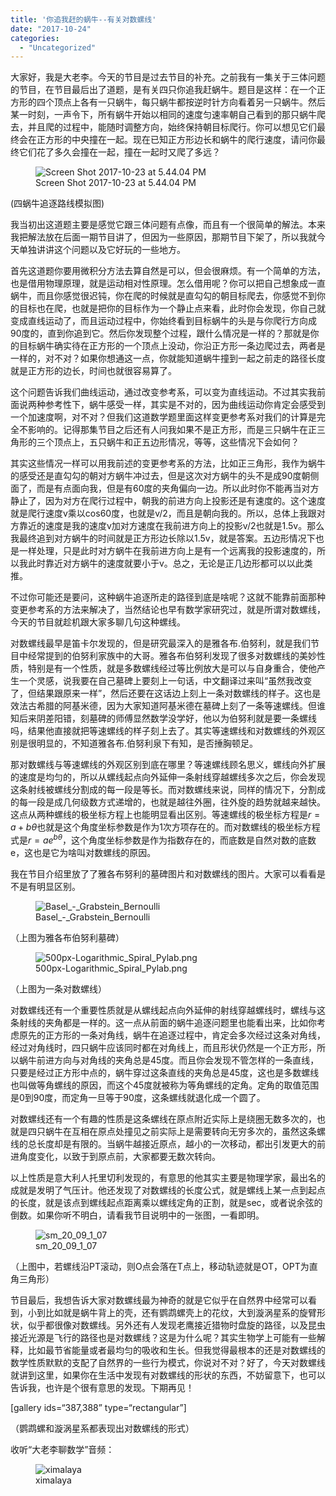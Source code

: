 ```yaml
---
title: '你追我赶的蜗牛--有关对数螺线'
date: "2017-10-24"
categories:
  - "Uncategorized"
---
```


大家好，我是大老李。今天的节目是过去节目的补充。之前我有一集关于三体问题的节目，在节目最后出了道题，是有关四只你追我赶蜗牛。题目是这样：在一个正方形的四个顶点上各有一只蜗牛，每只蜗牛都按逆时针方向看着另一只蜗牛。然后某一时刻，一声令下，所有蜗牛开始以相同的速度匀速率朝自己看到的那只蜗牛爬去，并且爬的过程中，能随时调整方向，始终保持朝目标爬行。你可以想见它们最终会在正方形的中央撞在一起。现在已知正方形边长和蜗牛的爬行速度，请问你最终它们花了多久会撞在一起，撞在一起时又爬了多远？

![Screen Shot 2017-10-23 at 5.44.04 PM](https://dalaoliblog.wordpress.com/wp-content/uploads/2017/10/screen-shot-2017-10-23-at-5-44-04-pm.png)

(四蜗牛追逐路线模拟图)

我当初出这道题主要是感觉它跟三体问题有点像，而且有一个很简单的解法。本来我把解法放在后面一期节目讲了，但因为一些原因，那期节目下架了，所以我就今天单独讲讲这个问题以及它好玩的一些地方。

首先这道题你要用微积分方法去算自然是可以，但会很麻烦。有一个简单的方法，也是借用物理原理，就是运动相对性原理。怎么借用呢？你可以把自己想象成一直蜗牛，而且你感觉很迟钝，你在爬的时候就是直勾勾的朝目标爬去，你感觉不到你的目标也在爬，也就是把你的目标作为一个静止点来看，此时你会发现，你自己就变成直线运动了，而且运动过程中，你始终看到目标蜗牛的头是与你爬行方向成90度的，直到你追到它。然后你发现整个过程，跟什么情况是一样的？那就是你的目标蜗牛确实待在正方形的一个顶点上没动，你沿正方形一条边爬过去，两者是一样的，对不对？如果你想通这一点，你就能知道蜗牛撞到一起之前走的路径长度就是正方形的边长，时间也就很容易算了。

这个问题告诉我们曲线运动，通过改变参考系，可以变为直线运动。不过其实我前面说两种参考性下，蜗牛感受一样，其实是不对的，因为曲线运动你肯定会感受到一个加速度啊，对不对？但我们这道数学题里面这样变更参考系对我们的计算是完全不影响的。记得那集节目之后还有人问我如果不是正方形，而是三只蜗牛在正三角形的三个顶点上，五只蜗牛和正五边形情况，等等，这些情况下会如何？

其实这些情况一样可以用我前述的变更参考系的方法，比如正三角形，我作为蜗牛的感受还是直勾勾的朝对方蜗牛冲过去，但是这次对方蜗牛的头不是成90度朝侧面了，而是有点面向我，但是有60度的夹角偏向一边。所以此时你不能再当对方静止了，因为对方在爬行过程中，朝我的前进方向上投影还是有速度的。这个速度就是爬行速度v乘以cos60度，也就是v/2，而且是朝向我的。所以，总体上我跟对方靠近的速度是我的速度v加对方速度在我前进方向上的投影v/2也就是1.5v。那么我最终追到对方蜗牛的时间就是正方形边长除以1.5v，就是答案。五边形情况下也是一样处理，只是此时对方蜗牛在我前进方向上是有一个远离我的投影速度的，所以我此时靠近对方蜗牛的速度就要小于v。总之，无论是正几边形都可以以此类推。

不过你可能还是要问，这种蜗牛追逐所走的路径到底是啥呢？这就不能靠前面那种变更参考系的方法来解决了，当然结论也早有数学家研究过，就是所谓对数螺线，今天的节目就趁机跟大家多聊几句这种螺线。

对数螺线最早是笛卡尔发现的，但是研究最深入的是雅各布.伯努利，就是我们节目中经常提到的伯努利家族中的大哥。雅各布伯努利发现了很多对数螺线的美妙性质，特别是有一个性质，就是多数螺线经过等比例放大是可以与自身重合，使他产生一个灵感，说我要在自己墓碑上要刻上一句话，中文翻译过来叫“虽然我改变了，但结果跟原来一样”，然后还要在这话边上刻上一条对数螺线的样子。这也是效法古希腊的阿基米德，因为大家知道阿基米德在墓碑上刻了一条等速螺线。但谁知后来阴差阳错，刻墓碑的师傅显然数学没学好，他以为伯努利就是要一条螺线吗，结果他直接就把等速螺线的样子刻上去了。其实等速螺线和对数螺线的外观区别是很明显的，不知道雅各布.伯努利泉下有知，是否捶胸顿足。

那对数螺线与等速螺线的外观区别到底在哪里？等速螺线顾名思义，螺线向外扩展的速度是均匀的，所以从螺线起点向外延伸一条射线穿越螺线多次之后，你会发现这条射线被螺线分割成的每一段是等长。而对数螺线来说，同样的情况下，分割成的每一段是成几何级数方式递增的，也就是越往外圈，往外旋的趋势就越来越快。这点从两种螺线的极坐标方程上也能明显看出区别。等速螺线的极坐标方程是$r=a+b\theta$也就是这个角度坐标参数是作为1次方项存在的。而对数螺线的极坐标方程式是$r=ae^{b\theta}$，这个角度坐标参数是作为指数存在的，而底数是自然对数的底数e，这也是它为啥叫对数螺线的原因。

我在节目介绍里放了了雅各布努利的墓碑图片和对数螺线的图片。大家可以看看是不是有明显区别。

![Basel_-_Grabstein_Bernoulli](https://dalaoliblog.wordpress.com/wp-content/uploads/2017/10/basel_-_grabstein_bernoulli.jpeg)

（上图为雅各布伯努利墓碑）

![500px-Logarithmic_Spiral_Pylab.png](https://dalaoliblog.wordpress.com/wp-content/uploads/2017/10/500px-logarithmic_spiral_pylab.png)

（上图为一条对数螺线）

对数螺线还有一个重要性质就是从螺线起点向外延伸的射线穿越螺线时，螺线与这条射线的夹角都是一样的。这一点从前面的蜗牛追逐问题里也能看出来，比如你考虑原先的正方形的一条对角线，蜗牛在追逐过程中，肯定会多次经过这条对角线，经过对角线时，四只蜗牛应该同时都在对角线上，而且形状仍然是一个正方形，所以蜗牛前进方向与对角线的夹角总是45度。而且你会发现不管怎样的一条直线，只要是经过正方形中点的，蜗牛穿过这条直线的夹角总是45度，这也是多数螺线也叫做等角螺线的原因，而这个45度就被称为等角螺线的定角。定角的取值范围是0到90度，而定角一旦等于90度，这条螺线就退化成一个圆了。

对数螺线还有一个有趣的性质是这条螺线在原点附近实际上是绕圈无数多次的，也就是四只蜗牛在互相在原点处撞见之前实际上是需要转向无穷多次的，虽然这条螺线的总长度却是有限的。当蜗牛越接近原点，越小的一次移动，都出引发更大的前进角度变化，以致于到原点前，大家都要无数次转向。

以上性质是意大利人托里切利发现的，有意思的他其实主要是物理学家，最出名的成就是发明了气压计。他还发现了对数螺线的长度公式，就是螺线上某一点到起点的长度，就是该点到螺线起点距离乘以螺线定角的正割，就是sec，或者说余弦的倒数。如果你听不明白，请看我节目说明中的一张图，一看即明。

![sm_20_09_1_07](https://dalaoliblog.wordpress.com/wp-content/uploads/2017/10/sm_20_09_1_07.gif)

（上图中，若螺线沿PT滚动，则O点会落在T点上，移动轨迹就是OT，OPT为直角三角形）

节目最后，我想告诉大家对数螺线最为神奇的就是它似乎在自然界中经常可以看到，小到比如就是蜗牛背上的壳，还有鹦鹉螺壳上的花纹，大到漩涡星系的旋臂形状，似乎都很像对数螺线。另外还有人发现老鹰接近猎物时盘旋的路径，以及昆虫接近光源是飞行的路径也是对数螺线？这是为什么呢？其实生物学上可能有一些解释，比如最节省能量或者最均匀的吸收和生长。但我觉得最根本的还是对数螺线的数学性质默默的支配了自然界的一些行为模式，你说对不对？好了，今天对数螺线就讲到这里，如果你在生活中发现有对数螺线的形状的东西，不妨留意下，也可以告诉我，也许是个很有意思的发现。下期再见！

[gallery ids="387,388" type="rectangular"]

（鹦鹉螺和漩涡星系都表现出对数螺线的形式）

收听“大老李聊数学”音频：

![ximalaya](https://dalaoliblog.wordpress.com/wp-content/uploads/2017/10/ximalaya.png)